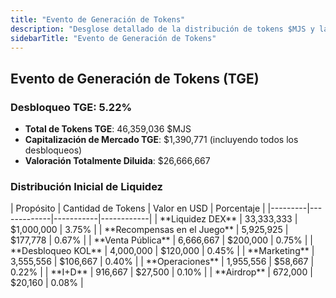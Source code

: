 ```yaml
---
title: "Evento de Generación de Tokens"
description: "Desglose detallado de la distribución de tokens $MJS y la asignación de liquidez en el TGE"
sidebarTitle: "Evento de Generación de Tokens"
---
```


## Evento de Generación de Tokens (TGE)

### Desbloqueo TGE: 5.22%
- **Total de Tokens TGE**: 46,359,036 $MJS
- **Capitalización de Mercado TGE**: $1,390,771 (incluyendo todos los desbloqueos)
- **Valoración Totalmente Diluida**: $26,666,667

### Distribución Inicial de Liquidez

<Card className='mt-4 w-fit'>
| Propósito | Cantidad de Tokens | Valor en USD | Porcentaje |
|---------|-------------|-----------|------------|
| **Liquidez DEX** | 33,333,333 | $1,000,000 | 3.75% |
| **Recompensas en el Juego** | 5,925,925 | $177,778 | 0.67% |
| **Venta Pública** | 6,666,667 | $200,000 | 0.75% |
| **Desbloqueo KOL** | 4,000,000 | $120,000 | 0.45% |
| **Marketing** | 3,555,556 | $106,667 | 0.40% |
| **Operaciones** | 1,955,556 | $58,667 | 0.22% |
| **I+D** | 916,667 | $27,500 | 0.10% |
| **Airdrop** | 672,000 | $20,160 | 0.08% |
</Card>